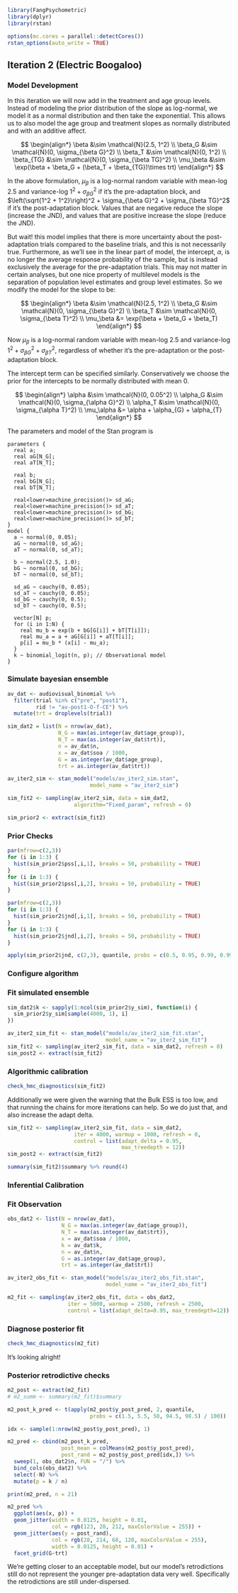 ```r
library(FangPsychometric)
library(dplyr)
library(rstan)

options(mc.cores = parallel::detectCores())
rstan_options(auto_write = TRUE)
```


## Iteration 2 (Electric Boogaloo)

### Model Development

In this iteration we will now add in the treatment and age group levels. Instead of modeling the prior distribution of the slope as log-normal, we model it as a normal distribution and then take the exponential. This allows us to also model the age group and treatment slopes as normally distributed and with an additive affect.

$$
\begin{align*}
\beta &\sim \mathcal{N}(2.5, 1^2) \\
\beta_G &\sim \mathcal{N}(0, \sigma_{\beta G}^2) \\
\beta_T &\sim \mathcal{N}(0, 1^2) \\
\beta_{TG} &\sim \mathcal{N}(0, \sigma_{\beta TG}^2) \\
\mu_\beta &\sim \exp(\beta + \beta_G + (\beta_T + \beta_{TG})\times trt)
\end{align*}
$$

In the above formulation, $\mu_\beta$ is a log-normal random variable with mean-log $2.5$ and variance-log $1^2 + \sigma_{\beta G}^2$ if it's the pre-adaptation block, and $\left(\sqrt{1^2 + 1^2}\right)^2 + \sigma_{\beta G}^2 + \sigma_{\beta TG}^2$ if it's the post-adaptation block. Values that are negative reduce the slope (increase the JND), and values that are positive increase the slope (reduce the JND). 

But wait! this model implies that there is more uncertainty about the post-adaptation trials compared to the baseline trials, and this is not necessarily true. Furthermore, as we'll see in the linear part of model, the intercept, $\alpha$, is no longer the average response probability of the sample, but is instead exclusively the average for the pre-adaptation trials. This may not matter in certain analyses, but one nice property of multilevel models is the separation of population level estimates and group level estimates. So we modify the model for the slope to be:

$$
\begin{align*}
\beta &\sim \mathcal{N}(2.5, 1^2) \\
\beta_G &\sim \mathcal{N}(0, \sigma_{\beta G}^2) \\
\beta_T &\sim \mathcal{N}(0, \sigma_{\beta T}^2) \\
\mu_\beta &= \exp(\beta + \beta_G + \beta_T)
\end{align*}
$$

Now $\mu_\beta$ is a log-normal random variable with mean-log $2.5$ and variance-log $1^2 + \sigma_{\beta G}^2 + \sigma_{\beta T}^2$, regardless of whether it's the pre-adaptation or the post-adaptation block.

The intercept term can be specified similarly. Conservatively we choose the prior for the intercepts to be normally distributed with mean 0.

$$
\begin{align*}
\alpha &\sim \mathcal{N}(0, 0.05^2) \\
\alpha_G &\sim \mathcal{N}(0, \sigma_{\alpha G}^2) \\
\alpha_T &\sim \mathcal{N}(0, \sigma_{\alpha T}^2) \\
\mu_\alpha &= \alpha + \alpha_{G} + \alpha_{T}
\end{align*}
$$

The parameters and model of the Stan program is

```
parameters {
  real a;
  real aG[N_G];
  real aT[N_T];
  
  real b;
  real bG[N_G];
  real bT[N_T];
  
  real<lower=machine_precision()> sd_aG;
  real<lower=machine_precision()> sd_aT;
  real<lower=machine_precision()> sd_bG;
  real<lower=machine_precision()> sd_bT;
}
model {
  a ~ normal(0, 0.05);
  aG ~ normal(0, sd_aG);
  aT ~ normal(0, sd_aT);
  
  b ~ normal(2.5, 1.0);
  bG ~ normal(0, sd_bG);
  bT ~ normal(0, sd_bT);
  
  sd_aG ~ cauchy(0, 0.05);
  sd_aT ~ cauchy(0, 0.05);
  sd_bG ~ cauchy(0, 0.5);
  sd_bT ~ cauchy(0, 0.5);
  
  vector[N] p;
  for (i in 1:N) {
    real mu_b = exp(b + bG[G[i]] + bT[T[i]]);
    real mu_a = a + aG[G[i]] + aT[T[i]];
    p[i] = mu_b * (x[i] - mu_a);
  }
  k ~ binomial_logit(n, p); // Observational model
}
```




###  Simulate bayesian ensemble

```r
av_dat <- audiovisual_binomial %>%
  filter(trial %in% c("pre", "post1"),
         rid != "av-post1-O-f-CE") %>%
  mutate(trt = droplevels(trial))

sim_dat2 = list(N = nrow(av_dat),
                N_G = max(as.integer(av_dat$age_group)),
                N_T = max(as.integer(av_dat$trt)),
                n = av_dat$n,
                x = av_dat$soa / 1000,
                G = as.integer(av_dat$age_group),
                trt = as.integer(av_dat$trt))
```


```r
av_iter2_sim <- stan_model("models/av_iter2_sim.stan",
                          model_name = "av_iter2_sim")

sim_fit2 <- sampling(av_iter2_sim, data = sim_dat2, 
                     algorithm="Fixed_param", refresh = 0)

sim_prior2 <- extract(sim_fit2)
```

### Prior Checks

```r
par(mfrow=c(2,3))
for (i in 1:3) {
  hist(sim_prior2$pss[,i,1], breaks = 50, probability = TRUE)
}
for (i in 1:3) {
  hist(sim_prior2$pss[,i,2], breaks = 50, probability = TRUE)
}
```


```r
par(mfrow=c(2,3))
for (i in 1:3) {
  hist(sim_prior2$jnd[,i,1], breaks = 50, probability = TRUE)
}
for (i in 1:3) {
  hist(sim_prior2$jnd[,i,2], breaks = 50, probability = TRUE)
}
```

```r
apply(sim_prior2$jnd, c(2,3), quantile, probs = c(0.5, 0.95, 0.99, 0.999)) %>% round(3)
```

### Configure algorithm

### Fit simulated ensemble

```r
sim_dat2$k <- sapply(1:ncol(sim_prior2$y_sim), function(i) {
  sim_prior2$y_sim[sample(4000, 1), i]
})
```


```r
av_iter2_sim_fit <- stan_model("models/av_iter2_sim_fit.stan",
                               model_name = "av_iter2_sim_fit")
sim_fit2 <- sampling(av_iter2_sim_fit, data = sim_dat2, refresh = 0)
sim_post2 <- extract(sim_fit2)
```


### Algorithmic calibration

```r
check_hmc_diagnostics(sim_fit2)
```

Additionally we were given the warning that the Bulk ESS is too low, and that running the chains for more iterations can help. So we do just that, and also increase the adapt delta.

```r
sim_fit2 <- sampling(av_iter2_sim_fit, data = sim_dat2, 
                     iter = 4000, warmup = 1000, refresh = 0, 
                     control = list(adapt_delta = 0.95,
                                    max_treedepth = 12))
sim_post2 <- extract(sim_fit2)
```

```r
summary(sim_fit2)$summary %>% round(4)
```

### Inferential Calibration

### Fit Observation


```r
obs_dat2 <- list(N = nrow(av_dat),
                 N_G = max(as.integer(av_dat$age_group)),
                 N_T = max(as.integer(av_dat$trt)),
                 x = av_dat$soa / 1000,
                 k = av_dat$k,
                 n = av_dat$n,
                 G = as.integer(av_dat$age_group),
                 trt = as.integer(av_dat$trt))

av_iter2_obs_fit <- stan_model("models/av_iter2_obs_fit.stan",
                               model_name = "av_iter2_obs_fit")

m2_fit <- sampling(av_iter2_obs_fit, data = obs_dat2, 
                   iter = 5000, warmup = 2500, refresh = 2500, 
                   control = list(adapt_delta=0.95, max_treedepth=12))
```


### Diagnose posterior fit

```r
check_hmc_diagnostics(m2_fit)
```

It's looking alright!

### Posterior retrodictive checks

```r
m2_post <- extract(m2_fit)
# m2_summ <- summary(m2_fit)$summary
```

```r
m2_post_k_pred <- t(apply(m2_post$y_post_pred, 2, quantile,
                          probs = c(1.5, 5.5, 50, 94.5, 98.5) / 100))

idx <- sample(1:nrow(m2_post$y_post_pred), 1)

m2_pred <- cbind(m2_post_k_pred, 
                 post_mean = colMeans(m2_post$y_post_pred),
                 post_rand = m2_post$y_post_pred[idx,]) %>%
  sweep(1, obs_dat2$n, FUN = "/") %>%
  bind_cols(obs_dat2) %>%
  select(-N) %>%
  mutate(p = k / n)

print(m2_pred, n = 21)
```


```r
m2_pred %>%
  ggplot(aes(x, p)) +
  geom_jitter(width = 0.0125, height = 0.01,
              col = rgb(123, 28, 212, maxColorValue = 255)) +
  geom_jitter(aes(y = post_rand), 
              col = rgb(28, 214, 68, 120, maxColorValue = 255),
              width = 0.0125, height = 0.01) +
  facet_grid(G~trt)
```

We're getting closer to an acceptable model, but our model's retrodictions still do not represent the younger pre-adaptation data very well. Specifically the retrodictions are still under-dispersed.
